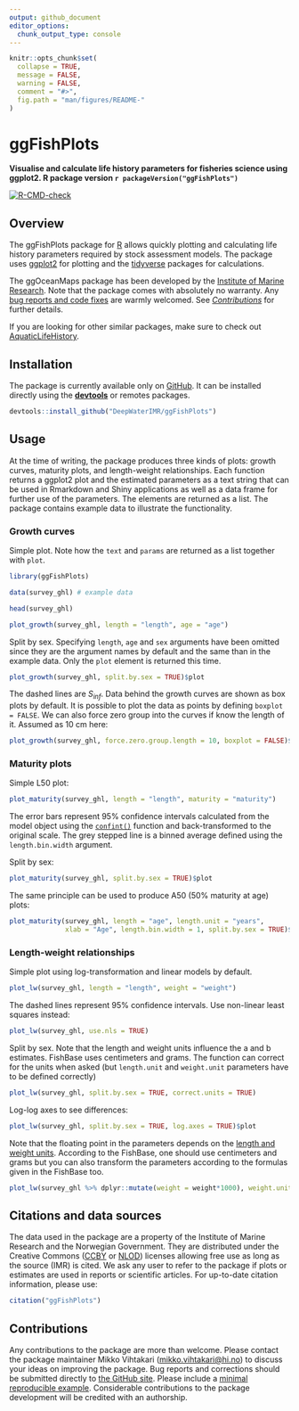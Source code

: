 ```yaml
---
output: github_document
editor_options: 
  chunk_output_type: console
---
```


```r
knitr::opts_chunk$set(
  collapse = TRUE,
  message = FALSE, 
  warning = FALSE,
  comment = "#>",
  fig.path = "man/figures/README-"
)
```


# ggFishPlots
**Visualise and calculate life history parameters for fisheries science using ggplot2. R package version `r packageVersion("ggFishPlots")`**

<!-- badges: start -->
[![R-CMD-check](https://github.com/DeepWaterIMR/ggFishPlots/workflows/R-CMD-check/badge.svg)](https://github.com/DeepWaterIMR/ggFishPlots/actions)
<!-- badges: end -->

## Overview

The ggFishPlots package for [R](https://www.r-project.org/) allows quickly plotting and calculating life history parameters required by stock assessment models. The package uses [ggplot2](https://ggplot2.tidyverse.org/reference) for plotting and the [tidyverse](https://www.tidyverse.org/) packages for calculations.

The ggOceanMaps package has been developed by the [Institute of Marine Research](https://www.hi.no/en). Note that the package comes with absolutely no warranty. Any [bug reports and code fixes](https://github.com/DeepWaterIMR/ggFishPlots/issues) are warmly welcomed. See [*Contributions*](#contributions) for further details.

If you are looking for other similar packages, make sure to check out  [AquaticLifeHistory](https://jonathansmart.github.io/AquaticLifeHistory/articles/Maturity_analyses.html).

## Installation

The package is currently available only on [GitHub](https://github.com/DeepWaterIMR/ggFishPlots). It can be installed directly using the [**devtools**](https://cran.r-project.org/web/packages/devtools/index.html) or remotes packages. 

```r
devtools::install_github("DeepWaterIMR/ggFishPlots")
```

## Usage

At the time of writing, the package produces three kinds of plots: growth curves, maturity plots, and length-weight relationships. Each function returns a ggplot2 plot and the estimated parameters as a text string that can be used in Rmarkdown and Shiny applications as well as a data frame for further use of the parameters. The elements are returned as a list. The package contains example data to illustrate the functionality.

### Growth curves

Simple plot. Note how the `text` and `params` are returned as a list together with `plot`.

```r
library(ggFishPlots)

data(survey_ghl) # example data

head(survey_ghl)

plot_growth(survey_ghl, length = "length", age = "age")
```

Split by sex. Specifying `length`, `age` and `sex` arguments have been omitted since they are the argument names by default and the same than in the example data. Only the `plot` element is returned this time.

```r
plot_growth(survey_ghl, split.by.sex = TRUE)$plot
```

The dashed lines are $S_{inf}$. Data behind the growth curves are shown as box plots by default. It is possible to plot the data as points by defining `boxplot = FALSE`. We can also force zero group into the curves if know the length of it. Assumed as 10 cm here: 

```r
plot_growth(survey_ghl, force.zero.group.length = 10, boxplot = FALSE)$plot
```

### Maturity plots

Simple L50 plot:

```r
plot_maturity(survey_ghl, length = "length", maturity = "maturity")
```

The error bars represent 95% confidence intervals calculated from the model object using the [`confint()`](https://stat.ethz.ch/R-manual/R-devel/library/MASS/html/confint.html) function and back-transformed to the original scale. The grey stepped line is a binned average defined using the `length.bin.width` argument.

Split by sex:

```r
plot_maturity(survey_ghl, split.by.sex = TRUE)$plot
```

The same principle can be used to produce A50 (50% maturity at age) plots:

```r
plot_maturity(survey_ghl, length = "age", length.unit = "years",
              xlab = "Age", length.bin.width = 1, split.by.sex = TRUE)$plot
```

### Length-weight relationships

Simple plot using log-transformation and linear models by default.

```r
plot_lw(survey_ghl, length = "length", weight = "weight")
```

The dashed lines represent 95% confidence intervals. Use non-linear least squares instead:

```r
plot_lw(survey_ghl, use.nls = TRUE)
```

Split by sex. Note that the length and weight units influence the a and b estimates. FishBase uses centimeters and grams. The function can correct for the units when asked (but `length.unit` and `weight.unit` parameters have to be defined correctly)

```r
plot_lw(survey_ghl, split.by.sex = TRUE, correct.units = TRUE)
```

Log-log axes to see differences:

```r
plot_lw(survey_ghl, split.by.sex = TRUE, log.axes = TRUE)$plot
```

Note that the floating point in the parameters depends on the [length and weight units](https://www.fishbase.de/manual/fishbasethe_length_weight_table.htm). According to the FishBase, one should use centimeters and grams but you can also transform the parameters according to the formulas given in the FishBase too.

```r
plot_lw(survey_ghl %>% dplyr::mutate(weight = weight*1000), weight.unit = "g")$params
```

## Citations and data sources

The data used in the package are a property of the Institute of Marine Research and the Norwegian Government. They are distributed under the Creative Commons ([CCBY](https://creativecommons.org/licenses/by/4.0/) or [NLOD](https://data.norge.no/nlod/no/1.0/)) licenses allowing free use as long as the source (IMR) is cited. We ask any user to refer to the package if plots or estimates are used in reports or scientific articles. For up-to-date citation information, please use:

```r
citation("ggFishPlots")
```

## Contributions

Any contributions to the package are more than welcome. Please contact the package maintainer Mikko Vihtakari (<mikko.vihtakari@hi.no>) to discuss your ideas on improving the package. Bug reports and corrections should be submitted directly to [the GitHub site](https://github.com/DeepWaterIMR/ggFishPlots/issues). Please include a [minimal reproducible example](https://en.wikipedia.org/wiki/Minimal_working_example). Considerable contributions to the package development will be credited with an authorship. 
